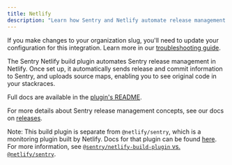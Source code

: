 ```yaml
---
title: Netlify
description: "Learn how Sentry and Netlify automate release management and help identify suspect commits."
---
```


<Alert level="warning">

If you make changes to your organization slug, you'll need to update your configuration for this integration. Learn more in our [troubleshooting guide](/product/integrations/troubleshooting).

</Alert>

The Sentry Netlify build plugin automates Sentry release management in Netlify. Once set up, it automatically sends release and commit information to Sentry, and uploads source maps, enabling you to see original code in your stackraces.

Full docs are available in the [plugin's README](https://github.com/getsentry/sentry-netlify-build-plugin).

For more details about Sentry release management concepts, see our docs on [releases](/product/releases/).

<Alert level="note">

Note: This build plugin is separate from `@netlify/sentry`, which is a monitoring plugin built by Netlify. Docs for that plugin can be found [here](https://docs.netlify.com/netlify-labs/experimental-features/sentry-integration/). For more information, see [`@sentry/netlify-build-plugin` vs. `@netlify/sentry`](https://github.com/getsentry/sentry-netlify-build-plugin#sentrynetlify-build-plugin-vs-netlifysentry).

</Alert>
